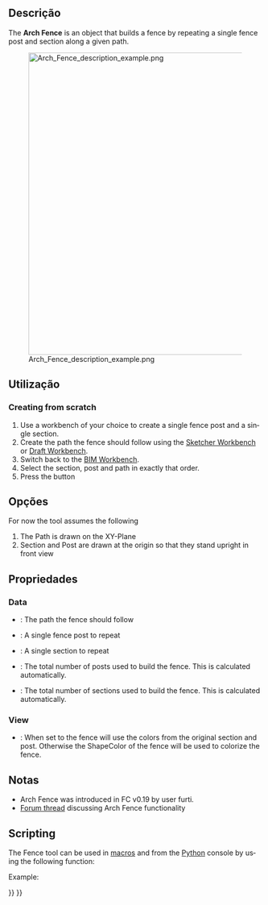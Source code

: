 <languages/>

<div class="mw-translate-fuzzy">
{{Docnav
|[[Arch_Frame/pt-br|Estrutura]]
|[[Arch_Truss/pt-br|Treliça]]
|[[Arch_Workbench/pt-br|Arch]]
|IconL=Arch_Frame.svg
|IconR=Arch_Equipment.svg
|IconC=Workbench_Arch.svg
}}
</div>

<div lang="en" dir="ltr" class="mw-content-ltr">
{{VeryImportantMessage|THIS COMMAND IS PART OF THE INTEGRATED [[BIM_Workbench|BIM WORKBENCH]] IN V1.0<br>
This page has been updated for that version.}}
</div>

<div lang="en" dir="ltr" class="mw-content-ltr">
{{GuiCommand
|Name=Arch Fence
|MenuLocation=3D/BIM → Fence
|Workbenches=[[BIM_Workbench|BIM]]
|Version=0.19
}}
</div>

<span id="Description"></span>
==Descrição==

<div lang="en" dir="ltr" class="mw-content-ltr">
The '''Arch Fence''' is an object that builds a fence by repeating a single fence post and section along a given path.
</div>

[[Image:Arch Fence description example.png|600px]]

<span id="Usage"></span>
==Utilização==

<div lang="en" dir="ltr" class="mw-content-ltr">
===Creating from scratch===
</div>

<div lang="en" dir="ltr" class="mw-content-ltr">
# Use a workbench of your choice to create a single fence post and a single section.
# Create the path the fence should follow using the [[Sketcher_Workbench|Sketcher Workbench]] or [[Draft_Workbench|Draft Workbench]].
# Switch back to the [[BIM_Workbench|BIM Workbench]].
# Select the section, post and path in exactly that order.
# Press the {{Button|[[Image:Arch_Fence.svg|16px]] [[Arch_Fence|Fence]]}} button
</div>

<span id="Options"></span>
==Opções==

<div lang="en" dir="ltr" class="mw-content-ltr">
For now the tool assumes the following
# The Path is drawn on the XY-Plane
# Section and Post are drawn at the origin so that they stand upright in front view
</div>

<span id="Properties"></span>
==Propriedades==

<div lang="en" dir="ltr" class="mw-content-ltr">
=== Data ===
</div>

<div lang="en" dir="ltr" class="mw-content-ltr">
* {{PropertyData|Path}}: The path the fence should follow
* {{PropertyData|Post}}: A single fence post to repeat
* {{PropertyData|Section}}: A single section to repeat
* {{PropertyData|Number Of Posts}}: The total number of posts used to build the fence. This is calculated automatically.
* {{PropertyData|Number Of Sections}}: The total number of sections used to build the fence. This is calculated automatically.
</div>

<div lang="en" dir="ltr" class="mw-content-ltr">
=== View ===
</div>

<div lang="en" dir="ltr" class="mw-content-ltr">
* {{PropertyView|Use Original Colors}}: When set to {{TRUE}} the fence will use the colors from the original section and post. Otherwise the ShapeColor of the fence will be used to colorize the fence.
</div>

<span id="Notes"></span>
==Notas==

<div lang="en" dir="ltr" class="mw-content-ltr">
* Arch Fence was introduced in FC v0.19 by user furti.
* [https://forum.freecad.org/viewtopic.php?t=36149 Forum thread] discussing Arch Fence functionality
</div>

==Scripting==

<div lang="en" dir="ltr" class="mw-content-ltr">
The Fence tool can be used in [[Macros|macros]] and from the [[Python|Python]] console by using the following function:
</div>

{{Code|code=
Fence = buildFence(section, post, path)
}}

<div lang="en" dir="ltr" class="mw-content-ltr">
Example:
</div>

{{Code|code=
import FreeCAD
import Part
import Arch

parts = []

parts.append(Part.makeBox(2000, 50, 30, FreeCAD.Vector(0, 0, 1000 - 30)))
parts.append(Part.makeBox(2000, 50, 30))
parts.append(Part.makeBox(20, 20, 1000 - 60, FreeCAD.Vector(0, 15, 30)))
parts.append(Part.makeBox(20, 20, 1000 - 60, FreeCAD.Vector(1980, 15, 30)))

for i in range(8):
    parts.append(Part.makeBox(20, 20, 1000 - 60, FreeCAD.Vector((2000 / 9 * (i + 1)) - 10, 15, 30)))

Part.show(Part.makeCompound(parts), "Fence_section")
fence_section = FreeCAD.ActiveDocument.Fence_section

sketch = FreeCAD.ActiveDocument.addObject("Sketcher::SketchObject", "Path")
sketch.Placement = FreeCAD.Placement(FreeCAD.Vector(0, 0, 0), FreeCAD.Rotation(0, 0, 0, 1))
sketch.addGeometry(Part.LineSegment(FreeCAD.Vector(0, 0, 0), FreeCAD.Vector(20000, 0, 0)), False)
sketch.addGeometry(Part.LineSegment(FreeCAD.Vector(20000, 0, 0), FreeCAD.Vector(20000, 20000, 0)), False)

post = Part.makeBox(100, 100, 1000, FreeCAD.Vector(0, 0, 0))
Part.show(post, "Post")
post = FreeCAD.ActiveDocument.Post

Fence = Arch.buildFence(fence_section, post, sketch)
}}


<div class="mw-translate-fuzzy">
{{Docnav
|[[Arch_Frame/pt-br|Estrutura]]
|[[Arch_Truss/pt-br|Treliça]]
|[[Arch_Workbench/pt-br|Arch]]
|IconL=Arch_Frame.svg
|IconR=Arch_Equipment.svg
|IconC=Workbench_Arch.svg
}}
</div>

{{BIM_Tools_navi{{#translation:}}}}
{{Userdocnavi{{#translation:}}}}